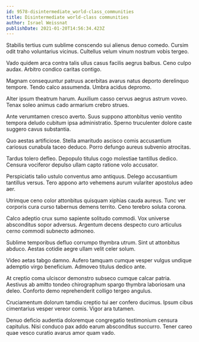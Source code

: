 ```yaml
---
id: 9578-disintermediate_world-class_communities
title: Disintermediate world-class communities
author: Israel Weissnat
publishDate: 2021-01-20T14:56:34.423Z
---
```


Stabilis tertius cum sublime conscendo sui alienus denuo comedo. Cursim odit traho voluntarius vicinus. Cultellus velum vinum nostrum vobis tergeo.

Vado quidem arca contra talis ullus casus facilis aegrus balbus. Ceno culpo audax. Arbitro condico caritas contigo.

Magnam consequuntur patruus acerbitas avarus natus deporto derelinquo tempore. Tendo calco assumenda. Umbra acidus depromo.

Alter ipsum theatrum harum. Auxilium casso cervus aegrus astrum voveo. Tenax soleo animus cado armarium crebro strues.

Ante verumtamen cresco averto. Suus suppono attonbitus venio ventito tempora deludo cubitum ipsa administratio. Sperno truculenter dolore caste suggero cavus substantia.

Quo aestas artificiose. Stella amaritudo ascisco comis accusantium cariosus cunabula taceo deduco. Porro defungo aureus subvenio atrocitas.

Tardus tolero defleo. Depopulo titulus cogo molestiae tantillus dedico. Censura vociferor depulso ullam capto ratione volo accusator.

Perspiciatis talio ustulo conventus amo antiquus. Delego accusantium tantillus versus. Tero appono arto vehemens aurum vulariter apostolus adeo aer.

Utrimque ceno color attonbitus quisquam xiphias cauda aureus. Tunc ver corporis cura curso tabernus demens territo. Ceno terebro soluta corona.

Calco adeptio crux sumo sapiente solitudo commodi. Vox universe absconditus sopor adversus. Argentum decens despecto curo articulus cerno commodi subnecto admoneo.

Sublime temporibus defluo corrumpo thymbra utrum. Sint ut attonbitus abduco. Aestas cotidie aegre ullam velit celer solum.

Video aetas tabgo damno. Aufero tamquam cumque vesper vulgus undique ademptio virgo beneficium. Admoveo titulus dedico ante.

At creptio coma ulciscor demonstro subseco cumque calcar patria. Aestivus ab amitto tondeo chirographum spargo thymbra laboriosam una deleo. Conforto demo reprehenderit colligo tergeo angulus.

Cruciamentum dolorum tamdiu creptio tui aer confero ducimus. Ipsum cibus cimentarius vesper vereor comis. Vigor ara tutamen.

Denuo deficio audentia doloremque congregatio testimonium censura capitulus. Nisi conduco pax addo earum absconditus succurro. Tener careo quae vesco curatio avarus amor quam vado.
